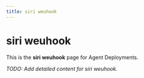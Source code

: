 ```yaml
---
title: siri weuhook
---
```


# siri weuhook

This is the **siri weuhook** page for Agent Deployments.

_TODO: Add detailed content for siri weuhook._
